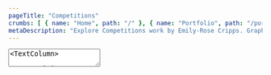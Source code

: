 ```yaml
---
pageTitle: "Competitions"
crumbs: [ { name: "Home", path: "/" }, { name: "Portfolio", path: "/portfolio" }, { name: "Competitions", path: "/portfolio/competitions" } ]
metaDescription: "Explore Competitions work by Emily-Rose Cripps. Graphic designer based in Oxford, UK. Book-making, exhibition design and more."
---
```


<TextArea>
<TextColumn>

# Competitions

<center>

To browse some of my Competitions, please select from a category in the links below.
</center>

</TextColumn>
</TextArea>

<NavigationTiles>

<NavigationTile 
    title="Ohh Dear"
    linkPage="/portfolio/competitions/ohh-dear"
    imagePath="portfolio/competitions/competitions-ohh-dear.jpg"
    imageAlt="Ohh Dear"
/>

<NavigationTile 
    title="Giraffe About Town"
    linkPage="/portfolio/competitions/giraffe-about-town"
    imagePath="portfolio/competitions/competitions-giraffe-about-town.jpg"
    imageAlt="Giraffe About Town"
/>

</NavigationTiles>